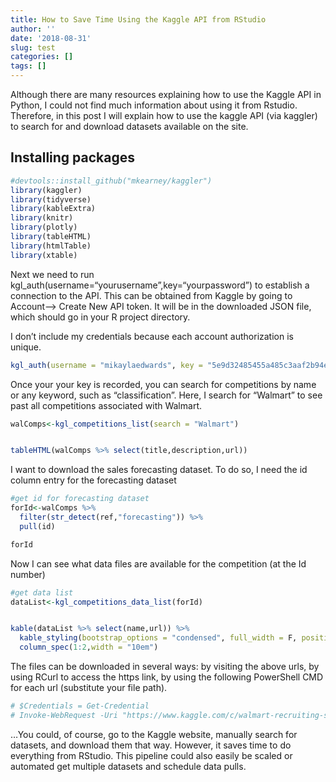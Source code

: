 ```yaml
---
title: How to Save Time Using the Kaggle API from RStudio
author: ''
date: '2018-08-31'
slug: test
categories: []
tags: []
---
```

Although there are many resources explaining how to use the Kaggle API in Python, I could not find much information about using it from Rstudio. Therefore, in this post I will explain how to use the kaggle API (via kaggler) to search for and download datasets available on the site.


## Installing packages

```r
#devtools::install_github("mkearney/kaggler")
library(kaggler)
library(tidyverse)
library(kableExtra)
library(knitr)
library(plotly)
library(tableHTML)
library(htmlTable)
library(xtable)
```

Next we need to run kgl_auth(username="yourusername",key="yourpassword") to establish a connection to the API. This can be obtained from Kaggle by going to Account--> Create New API token. It will be in the downloaded JSON file, which should go in your R project directory.

I don't include my credentials because each account authorization is unique. 
```r
kgl_auth(username = "mikaylaedwards", key = "5e9d32485455a485c3aaf2b94eee33a0")
```

Once your your key is recorded, you can search for competitions by name or any keyword, such as "classification".
Here, I search for "Walmart" to see past all competitions associated with Walmart.
```r
walComps<-kgl_competitions_list(search = "Walmart")


tableHTML(walComps %>% select(title,description,url))
```
I want to download the sales forecasting dataset. To do so, I need the id column entry for the forecasting dataset
```r
#get id for forecasting dataset
forId<-walComps %>% 
  filter(str_detect(ref,"forecasting")) %>% 
  pull(id)

forId

```

Now I can see what data files are available for the competition (at the Id number)
```r
#get data list
dataList<-kgl_competitions_data_list(forId)


kable(dataList %>% select(name,url)) %>%
  kable_styling(bootstrap_options = "condensed", full_width = F, position = "float_right") %>% 
  column_spec(1:2,width = "10em")

```

The files can be downloaded in several ways: by visiting the above urls, by using RCurl to access the https link, by using the following PowerShell CMD for each url (substitute your file path).
```r
# $Credentials = Get-Credential
# Invoke-WebRequest -Uri "https://www.kaggle.com/c/walmart-recruiting-store-sales-forecasting/download/features.csv.zip" -OutFile "C:/Users/username/R projects/projectname/features.csv" -Credential $Credentials
```

...You could, of course, go to the Kaggle website, manually search for datasets, and download them that way. However, it saves time to do everything from RStudio. This pipeline could also easily be scaled or automated get multiple datasets and schedule data pulls. 







